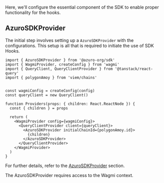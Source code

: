 
Here, we'll configure the essential component of the SDK to enable proper functionality for the hooks.

## AzuroSDKProvider

The initial step involves setting up a `AzuroSDKProvider` with the configurations. This setup is all that is required to initiate the use of SDK Hooks.

```tsx {1, 16, 18}
import { AzuroSDKProvider } from '@azuro-org/sdk'
import { WagmiProvider, createConfig } from 'wagmi'
import { QueryClient, QueryClientProvider } from '@tanstack/react-query'
import { polygonAmoy } from 'viem/chains'


const wagmiConfig = createConfig(config)
const queryClient = new QueryClient() 

function Providers(props: { children: React.ReactNode }) {
  const { children } = props

  return (
    <WagmiProvider config={wagmiConfig}>
      <QueryClientProvider client={queryClient}> 
        <AzuroSDKProvider initialChainId={polygonAmoy.id}>
          {children}
        </AzuroSDKProvider>
      </QueryClientProvider>
    </WagmiProvider>
  )
}
```

For further details, refer to the [AzuroSDKProvider](/hub/apps/sdk/providers/sdk) section.

<Callout type="warning">
  The AzuroSDKProvider requires access to the Wagmi context.
</Callout>
